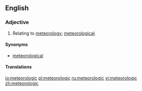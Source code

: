 ==English==

===Adjective===
{{en-adj|-}}

# Relating to [[meteorology]]; [[meteorological]].

====Synonyms====
* [[meteorological]]

====Translations====
{{trans-see|meteorological}}

[[io:meteorologic]]
[[pl:meteorologic]]
[[ru:meteorologic]]
[[vi:meteorologic]]
[[zh:meteorologic]]